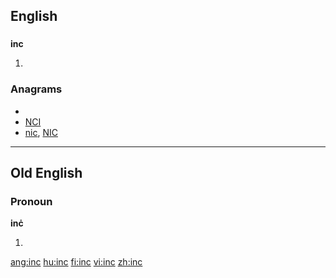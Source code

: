 ==English==

==={{acronym}}===
'''inc'''

# {{chiefly|North American}} {{alternative spelling of|Inc}}

===Anagrams===
* {{alphagram|cin}}
* [[NCI#English|NCI]]
* [[nic#English|nic]], [[NIC#English|NIC]]

----

==Old English==

===Pronoun===
'''inċ'''

# {{alternative spelling of|inċ}}

[[ang:inc]]
[[hu:inc]]
[[fi:inc]]
[[vi:inc]]
[[zh:inc]]